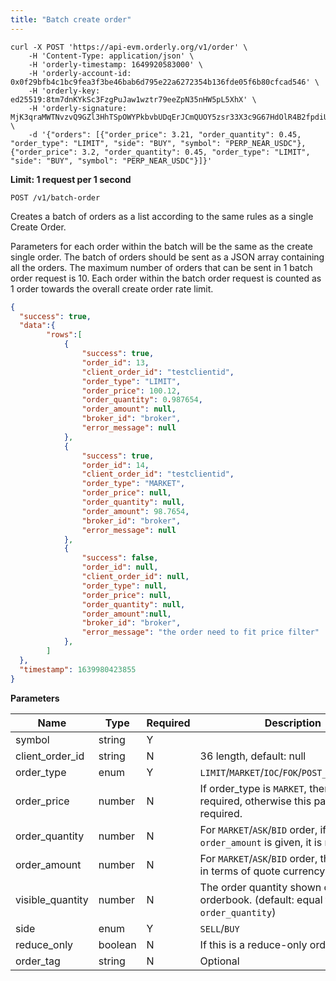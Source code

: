 ```yaml
---
title: "Batch create order"
---
```


<RequestExample>

```shell cURL
curl -X POST 'https://api-evm.orderly.org/v1/order' \
    -H 'Content-Type: application/json' \
    -H 'orderly-timestamp: 1649920583000' \
    -H 'orderly-account-id: 0x0f29bfb4c1bc9fea3f3be46bab6d795e22a6272354b136fde05f6b80cfcad546' \
    -H 'orderly-key: ed25519:8tm7dnKYkSc3FzgPuJaw1wztr79eeZpN35nHW5pL5XhX' \
    -H 'orderly-signature: MjK3qraMWTNvzvQ9GZl3HhTSpOWYPkbvbUDqErJCmQUOY5zsr33X3c9G67HdOlR4B2fpdiUXjEABDVSQ97LMBg==' \
    -d '{"orders": [{"order_price": 3.21, "order_quantity": 0.45, "order_type": "LIMIT", "side": "BUY", "symbol": "PERP_NEAR_USDC"}, {"order_price": 3.2, "order_quantity": 0.45, "order_type": "LIMIT", "side": "BUY", "symbol": "PERP_NEAR_USDC"}]}'
```
</RequestExample>

**Limit: 1 request per 1 second**

`POST /v1/batch-order`

Creates a batch of orders as a list according to the same rules as a single Create Order.

Parameters for each order within the batch will be the same as the create single order. The batch of orders should be sent as a JSON array containing all the orders. The maximum number of orders that can be sent in 1 batch order request is 10. Each order within the batch order request is counted as 1 order towards the overall create order rate limit.

<ResponseExample>

```json Response
{
  "success": true,
  "data":{
        "rows":[
            {
                "success": true,
                "order_id": 13,
                "client_order_id": "testclientid",
                "order_type": "LIMIT",
                "order_price": 100.12,
                "order_quantity": 0.987654,
                "order_amount": null,
                "broker_id": "broker",
                "error_message": null
            },
            {
                "success": true,
                "order_id": 14,
                "client_order_id": "testclientid",
                "order_type": "MARKET",
                "order_price": null,
                "order_quantity": null,
                "order_amount": 98.7654,
                "broker_id": "broker",
                "error_message": null
            },
            {
                "success": false,
                "order_id": null,
                "client_order_id": null,
                "order_type": null,
                "order_price": null,
                "order_quantity": null,
                "order_amount":null,
                "broker_id": "broker",
                "error_message": "the order need to fit price filter"
            },
        ]
  },
  "timestamp": 1639980423855
}
```
</ResponseExample>

**Parameters**

| Name             | Type    | Required | Description                                                                            |
|------------------|---------|----------|----------------------------------------------------------------------------------------|
| symbol           | string  | Y        |                                                                                        |
| client_order_id  | string  | N        | 36 length, default: null                                                               |
| order_type       | enum    | Y        | `LIMIT`/`MARKET`/`IOC`/`FOK`/`POST_ONLY`/`ASK`/`BID`                                   |
| order_price      | number  | N        | If order_type is `MARKET`, then is not required, otherwise this parameter is required. |
| order_quantity   | number  | N        | For `MARKET`/`ASK`/`BID` order, if `order_amount` is given, it is not required.        |
| order_amount     | number  | N        | For `MARKET`/`ASK`/`BID` order, the order size in terms of quote currency              |
| visible_quantity | number  | N        | The order quantity shown on orderbook. (default: equal to `order_quantity`)            |
| side             | enum    | Y        | `SELL`/`BUY`                                                                           |
| reduce_only      | boolean | N        | If this is a reduce-only order                                                         |
| order_tag        | string  | N        | Optional                                                                          |
